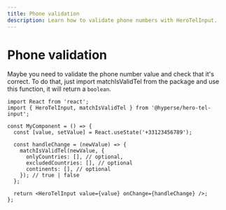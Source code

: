 ```yaml
---
title: Phone validation
description: Learn how to validate phone numbers with HeroTelInput.
---
```


# Phone validation

Maybe you need to validate the phone number value and check that it's correct. To do that, just import matchIsValidTel from the package and use this function, it will return a `boolean`.

```tsx
import React from 'react';
import { HeroTelInput, matchIsValidTel } from '@hyperse/hero-tel-input';

const MyComponent = () => {
  const [value, setValue] = React.useState('+33123456789');

  const handleChange = (newValue) => {
    matchIsValidTel(newValue, {
      onlyCountries: [], // optional,
      excludedCountries: [], // optional
      continents: [], // optional
    }); // true | false
  };

  return <HeroTelInput value={value} onChange={handleChange} />;
};
```
